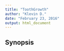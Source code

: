 ```yaml
---
title: "ToothGrowth"
author: "Klevin D."
date: "February 23, 2016"
output: html_document
---
```


Synopsis
--------

```r

```

